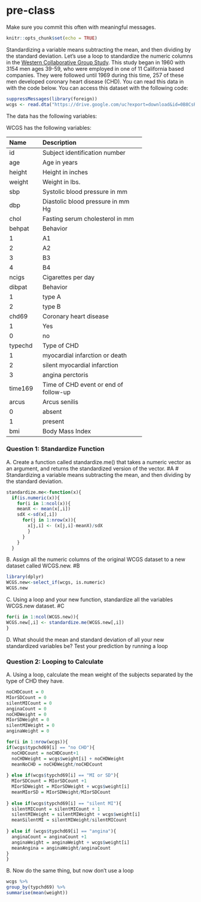 # pre-class


Make sure you commit this often with meaningful messages. 



```r
knitr::opts_chunk$set(echo = TRUE)
```








Standardizing a variable means subtracting the mean, and then dividing by the standard deviation. Let’s use a loop to standardize the numeric columns in the [Western Collaborative Group Study](https://clinicaltrials.gov/ct2/show/NCT00005174). This study began in 1960 with 3154 men ages 39-59, who were employed in one of 11 California based companies. They were followed until 1969 during this time, 257 of these men developed coronary heart disease (CHD). You can read this data in with the code below. You can access this dataset with the following code:

```R

suppressMessages(library(foreign))
wcgs <- read.dta("https://drive.google.com/uc?export=download&id=0B8CsRLdwqzbzYWxfN3ExQllBQkU")
```

The data has the following variables:



WCGS has the following variables:

-----------------------------------------------------------
Name    Description
------- -------------------------------------------
id      Subject identification number

age     Age in years

height  Height in inches

weight  Weight in lbs.

sbp     Systolic blood pressure in mm 

dbp     Diastolic blood pressure in mm Hg

chol    Fasting serum cholesterol in mm 

behpat  Behavior

  1       A1

  2       A2

  3       B3

  4       B4

ncigs   Cigarettes per day

dibpat  Behavior

1       type A

2       type B

chd69   Coronary heart disease

1       Yes

0       no

typechd Type of CHD

1       myocardial infarction or death

2       silent myocardial infarction

3       angina perctoris

time169 Time of CHD event or end of follow-up

arcus   Arcus senilis

0       absent

1       present

bmi     Body Mass Index
-----------------------------------------------------------




### Question 1: Standardize Function

A. Create a function called standardize.me() that takes a numeric vector as an argument, and returns the standardized version of the vector. 
#A
# Standardizing a variable means subtracting the mean, and then dividing by the standard deviation.
```R
standardize.me<-function(x){
  if(is.numeric(x)){
    for(i in 1:ncol(x)){
    meanX <- mean(x[,i])
    sdX <-sd(x[,i])
      for(j in 1:nrow(x)){
        x[j,i] <- (x[j,i]-meanX)/sdX
        }
      }
    }
  }
```  
B. Assign all the numeric columns of the original WCGS dataset to a new dataset called WCGS.new.
#B
```R

library(dplyr)
WCGS.new<-select_if(wcgs, is.numeric)
WCGS.new
```
C. Using a loop and your new function, standardize all the variables WCGS.new dataset.
#C 
```R

for(i in 1:ncol(WCGS.new)){
WCGS.new[,i] <- standardize.me(WCGS.new[,i])
}
```

D. What should the mean and standard deviation of all your new standardized variables be? Test your prediction by running a loop
  

### Question 2: Looping to Calculate

A. Using a loop, calculate the mean weight of the subjects separated by the type of CHD they have.
```R

noCHDCount = 0
MIorSDCount = 0
silentMICount = 0
anginaCount = 0
noCHDWeight = 0
MIorSDWeight = 0
silentMIWeight = 0
anginaWeight = 0

for(i in 1:nrow(wcgs)){
if(wcgs$typchd69[i] == "no CHD"){
  noCHDCount = noCHDCount+1
  noCHDWeight = wcgs$weight[i] + noCHDWeight
  meanNoCHD = noCHDWeight/noCHDCount
  
} else if(wcgs$typchd69[i] == "MI or SD"){
  MIorSDCount = MIorSDCount +1
  MIorSDWeight = MIorSDWeight + wcgs$weight[i]
  meanMIorSD = MIorSDWeight/MIorSDCount
  
} else if(wcgs$typchd69[i] == "silent MI"){
  silentMICount = silentMICount + 1
  silentMIWeight = silentMIWeight + wcgs$weight[i]
  meanSilentMI = silentMIWeight/silentMICount
  
} else if (wcgs$typchd69[i] == "angina"){
  anginaCount = anginaCount +1
  anginaWeight = anginaWeight + wcgs$weight[i]
  meanAngina = anginaWeight/anginaCount
}
}
```

B. Now do the same thing, but now don’t use a loop
```R

wcgs %>%
group_by(typchd69) %>%
summarise(mean(weight))
```

